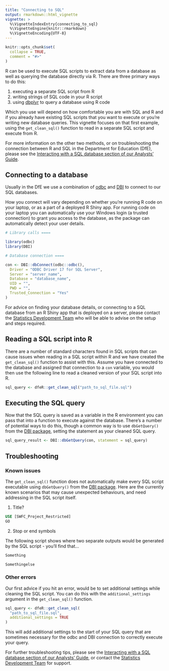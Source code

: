 ```yaml
---
title: "Connecting to SQL"
output: rmarkdown::html_vignette
vignette: >
  %\VignetteIndexEntry{connecting_to_sql}
  %\VignetteEngine{knitr::rmarkdown}
  %\VignetteEncoding{UTF-8}
---
```


```r
knitr::opts_chunk$set(
  collapse = TRUE,
  comment = "#>"
)
```

R can be used to execute SQL scripts to extract data from a database as well as querying the database directly via R. There are three primary ways to do this:

1. executing a separate SQL script from R
2. writing strings of SQL code in your R script
3. using [dbplyr](https://dbplyr.tidyverse.org/) to query a database using R code

Which you use will depend on how comfortable you are with SQL and R and if you already have existing SQL scripts that you want to execute or you’re writing new database queries. This vignette focuses on that first example, using the `get_clean_sql()` function to read in a separate SQL script and execute from R.

For more information on the other two methods, or on troubleshooting the connection between R and SQL in the Department for Education (DfE), please see the [Interacting with a SQL database section of our Analysts' Guide](https://dfe-analytical-services.github.io/analysts-guide/learning-development/r.html#interacting-with-a-sql-database-from-within-r-scripts).

## Connecting to a database

Usually in the DfE we use a combination of [odbc](https://odbc.r-dbi.org/) and [DBI](https://dbi.r-dbi.org/) to connect to our SQL databases.

How you connect will vary depending on whether you're running R code on your laptop, or as a part of a deployed R Shiny app. For running code on your laptop you can automatically use your Windows login (a trusted connection) to grant you access to the database, as the package can automatically detect your user details.

```r
# Library calls ====

library(odbc)
library(DBI)

# Database connection ====

con <- DBI::dbConnect(odbc::odbc(),
  Driver = "ODBC Driver 17 for SQL Server",
  Server = "server_name",
  Database = "database_name",
  UID = "",
  PWD = "",
  Trusted_Connection = "Yes"
)
```

For advice on finding your database details, or connecting to a SQL database from an R Shiny app that is deployed on a server, please contact the [Statistics Development Team](mailto:statistics.development@education.gov.uk) who will be able to advise on the setup and steps required.

## Reading a SQL script into R

There are a number of standard characters found in SQL scripts that can cause issues when reading in a SQL script within R and we have created the `get_clean_sql()` function to assist with this. Assume you have connected to the database and assigned that connection to a `con` variable, you would then use the following line to read a cleaned version of your SQL script into R.

```r
sql_query <- dfeR::get_clean_sql("path_to_sql_file.sql")
```

## Executing the SQL query

Now that the SQL query is saved as a variable in the R environment you can pass that into a function to execute against the database. There's a number of potential ways to do this, though a common way is to use `dbGetQuery()` from the [DBI package](https://dbi.r-dbi.org/), setting the statement as your cleaned SQL query.

```r
sql_query_result <- DBI::dbGetQuery(con, statement = sql_query)
```

## Troubleshooting

### Known issues

The `get_clean_sql()` function does not automatically make every SQL script executable using `dbGetQuery()` from the [DBI package](https://dbi.r-dbi.org/). Here are the currently known scenarios that may cause unexpected behaviours, and need addressing in the SQL script itself.

1. Title?
``` SQL
USE [SWFC_Project_Restricted]
GO
```

2. Stop or end symbols

The following script shows where two separate outputs would be generated by the SQL script - you'll find that...

``` SQL
Something

Somethingelse
```


### Other errors

Our first advice if you hit an error, would be to set additional settings while cleaning the SQL script. You can do this with the `additional_settings` argument in the `get_clean_sql()` function.

```r
sql_query <- dfeR::get_clean_sql(
  "path_to_sql_file.sql",
  additional_settings = TRUE
)
```

This will add additional settings to the start of your SQL query that are sometimes necessary for the odbc and DBI connection to correctly execute your query. 

For further troubleshooting tips, please see the [Interacting with a SQL database section of our Analysts' Guide](https://dfe-analytical-services.github.io/analysts-guide/learning-development/r.html#interacting-with-a-sql-database-from-within-r-scripts), or contact the [Statistics Development Team](mailto:statistics.development@education.gov.uk) for support.
